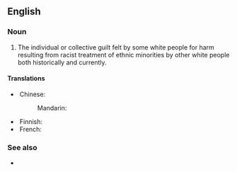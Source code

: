 ==English==
{{wikipedia}}

===Noun===
{{en-noun|-}}

# The individual or collective guilt felt by some white people for harm resulting from racist treatment of ethnic minorities by other white people both historically and currently.

====Translations====
{{trans-top|guilt}}
* Chinese:
*: Mandarin: {{t-needed|cmn}}
{{trans-mid}}
* Finnish: {{t|fi|[[valkoinen]] [[syyllisyys]]}}
* French: {{t-needed|fr}}
{{trans-bottom}}

===See also===
* {{l|en|liberal guilt}}